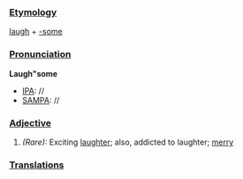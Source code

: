 ===[[Etymology]]===
[[laugh]] + [[-some]]
===[[Pronunciation]]===
'''Laugh"some'''
*[[IPA]]: //
*[[SAMPA]]: //
===[[Adjective]]===
#''(Rare):'' Exciting [[laughter]]; also, addicted to laughter; [[merry]]
===[[Translations]]===